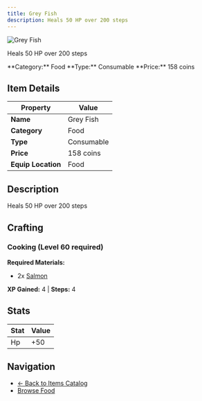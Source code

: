 ```yaml
---
title: Grey Fish
description: Heals 50 HP over 200 steps
---
```


<div className="flex items-start gap-6 mb-8">
  <div className="flex-shrink-0">
    <img src="/assets/resources/cooking/grey_fish.png" alt="Grey Fish" className="w-24 h-24 border rounded-lg" />
  </div>
  <div className="flex-1">
    <div className="space-y-2">
      <p className="text-lg text-muted-foreground">Heals 50 HP over 200 steps</p>
      <div className="flex flex-wrap gap-4 text-sm">
        <span className="px-2 py-1 bg-blue-100 dark:bg-blue-900 rounded-md">
          **Category:** Food
        </span>
        <span className="px-2 py-1 bg-green-100 dark:bg-green-900 rounded-md">
          **Type:** Consumable
        </span>
        <span className="px-2 py-1 bg-yellow-100 dark:bg-yellow-900 rounded-md">
          **Price:** 158 coins
        </span>
      </div>
    </div>
  </div>
</div>

## Item Details

| Property | Value |
|----------|-------|
| **Name** | Grey Fish |
| **Category** | Food |
| **Type** | Consumable |
| **Price** | 158 coins |
| **Equip Location** | Food |

## Description

Heals 50 HP over 200 steps


## Crafting

### Cooking (Level 60 required)

**Required Materials:**
- 2x [Salmon](/docs/resources/individual/salmon)

**XP Gained:** 4 | **Steps:** 4

## Stats

| Stat | Value |
|------|-------|
| Hp | +50 |


## Navigation

- [← Back to Items Catalog](/docs/items)
- [Browse Food](/docs/items#food)
